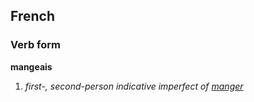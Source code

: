 ==French==
===Verb form===
'''mangeais'''

# ''first-, second-person indicative imperfect of [[manger]]''